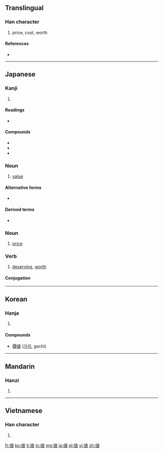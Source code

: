 {{also|值}}
==Translingual==

===Han character===
{{Han char|rn=9|rad=人|as=08|sn=10|four=|canj=人十月女 (OJBV), X人十月女 (XOJBV)}}

# price, cost, worth

====References====
* {{Han ref|kx=0108.150|dkj=00786|dj=0231.050|hdz=10171.081|uh=5024|ud=20516}}

----

==Japanese==

===Kanji===
{{ja-kanji|grade=6|rs=人08}}

# {{defn|lang=ja|sort=人08}}

====Readings====
* {{ja-readings|on=[[ち]] (chi), [[ちょく]] (choku)|kun=[[ね]] (ne), [[あたい]] (atai), [[あう]] (au)}}

====Compounds====
* {{term|lang=ja|価値||tr=kachi|[[value]]}}
* {{term|lang=ja|値段||tr=nedan|[[price]]}}
* {{term|lang=ja|卸値||tr=oroshine|[[trade]] [[price]]}}

===Noun===
{{ja-noun|k|hira=あたい|rom=atai}}

# [[value]]

====Alternative forms====
* {{l|ja|価}}

====Derived terms====
* {{l|ja|値千金|tr=ataisenkin}}

===Noun===
{{ja-noun|k|hira=ね|rom=ne}}

# [[price]]

===Verb===
{{ja-verb-suru|k|hira=あたい|rom=atai}}

# [[deserving]], [[worth]]

====Conjugation====
{{ja-suru|値|あたい|atai}}

----

==Korean==

===Hanja===
{{ko-hanja|hangeul=치|rv=chi|mr=ch'i}}

# {{defn|lang=ko|sort=人08}}

====Compounds====
* [[價値]] ([[가치]], gachi)

----

==Mandarin==

===Hanzi===
{{cmn-hanzi|pin=[[kǒng]] ([[kong3]]), [[zhí]] ([[zhi2]])|wg=k'ung<sup>3</sup>, chih<sup>2</sup>}}

# {{defn|lang=cmn|sort=人08}}

----

==Vietnamese==

===Han character===
{{vi-hantu|[[trị]], [[trịa]]|rs=人08}}

# {{defn|lang=vi|sort=人08}}

[[fr:値]]
[[ko:値]]
[[it:値]]
[[lo:値]]
[[mg:値]]
[[ja:値]]
[[pl:値]]
[[vi:値]]
[[zh:値]]